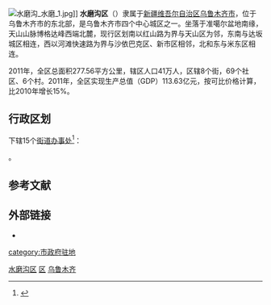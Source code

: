 {{Infobox China County
|county  = 水磨沟区
|Photo =Urumqi Nanhu Square.jpg
|Photoname=南湖市民广场和乌鲁木齐市政府
|officerTitle=
|officer=
|officerTitle2=
|officer2=
|map =
|map size =
|Pinyin   = 
|Belong = [[新疆维吾尔自治区|新疆维吾尔自治区]][[乌鲁木齐市|乌鲁木齐市]]
|Types= [[市辖区|市辖区]]
|admincode =
|founded =
|seat =
|division=
|town=
|township=
|subdistrict=
|area = 277.56
|area land =
|area water =
|census yr = 2011年
|pop =41万
|density =
|postcode =830000
|areacode=
|carlicense=
|web = 
}}
[[File:水磨沟_水磨_1.jpg|thumb]]]]
'''水磨沟区'''（{{lang-ug|شۇيموگۇ رايونى}}）隶属于[[新疆维吾尔自治区|新疆维吾尔自治区]][[乌鲁木齐市|乌鲁木齐市]]，位于乌鲁木齐市的东北部，是乌鲁木齐市四个中心城区之一。坐落于准噶尔盆地南缘，天山山脉博格达峰西端北麓，现行区划南以红山路为界与天山区为邻，东南与达坂城区相连，西以河滩快速路为界与沙依巴克区、新市区相邻，北和东与米东区相连。

2011年，全区总面积277.56平方公里，辖区人口41万人，区辖8个街，69个社区、6个村。2011年，全区实现生产总值（GDP）113.63亿元，按可比价格计算，比2010年增长15%。

== 行政区划 ==
{{PAGENAMEBASE}}下辖15个[[街道办事处|街道办事处]]<ref>{{PRC admin/ref sgc|65/01/05}}</ref>：

{{PRC admin/children|65/01/05}}。

== 参考文献 ==
{{Wikisource|国务院关于同意新疆维吾尔自治区调整乌鲁木齐市部分行政区划的批复}}
{{reflist}}

== 外部链接 ==
* {{Official website|http://www.xjsmgq.gov.cn/|name=乌鲁木齐市水磨沟区人民政府}}

{{Xinjiang-stub}}
{{乌鲁木齐市水磨沟区行政区划}}
{{乌鲁木齐市行政区划}}
{{新疆行政区划}}

[[Category:水磨沟区|]]
[[Category:乌鲁木齐区县|区]]
[[Category:新疆市辖区|乌鲁木齐]]
[[category:市政府驻地|category:市政府驻地]]